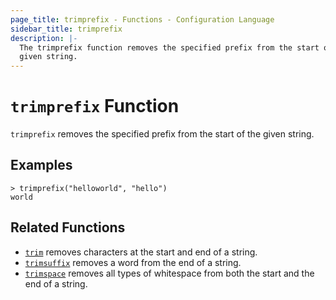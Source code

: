 ```yaml
---
page_title: trimprefix - Functions - Configuration Language
sidebar_title: trimprefix
description: |-
  The trimprefix function removes the specified prefix from the start of a
  given string.
---
```


# `trimprefix` Function

`trimprefix` removes the specified prefix from the start of the given string.

## Examples

```shell-session
> trimprefix("helloworld", "hello")
world
```

## Related Functions

- [`trim`](/docs/hcl2/functions/string/trim) removes characters at the start and end of a string.
- [`trimsuffix`](/docs/hcl2/functions/string/trimsuffix) removes a word from the end of a string.
- [`trimspace`](/docs/hcl2/functions/string/trimspace) removes all types of whitespace from
  both the start and the end of a string.
